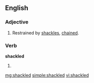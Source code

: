 ==English==

===Adjective===
{{en-adj|-}}

# Restrained by [[shackle]]s, [[chained]].

===Verb===
'''shackled'''

# {{past of|[[shackle]]}}

[[mg:shackled]]
[[simple:shackled]]
[[vi:shackled]]